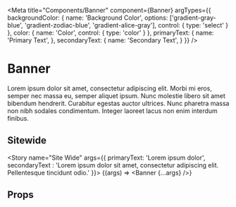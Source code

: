 
<Meta
    title="Components/Banner"
    component={Banner}
    argTypes={{
        backgroundColor: {
            name: 'Background Color',
            options: ['gradient-gray-blue', 'gradient-zodiac-blue', 'gradient-alice-gray'],
            control: { type: 'select' }
        },
        color: {
            name: 'Color',
            control: { type: 'color' }
        },
        primaryText: {
            name: 'Primary Text',
        },
        secondaryText: {
            name: 'Secondary Text',
        }
    }}
/>

# Banner

Lorem ipsum dolor sit amet, consectetur adipiscing elit. Morbi mi eros, semper nec massa eu, semper aliquet ipsum. Nunc molestie libero sit amet bibendum hendrerit. Curabitur egestas auctor ultrices. Nunc pharetra massa non nibh sodales condimentum. Integer laoreet lacus non enim interdum finibus.

## Sitewide

<Story
    name="Site Wide"
    args={{
      primaryText: 'Lorem ipsum dolor',
      secondaryText : 'Lorem ipsum dolor sit amet, consectetur adipiscing elit. Pellentesque tincidunt odio.'
    }}>
    {(args) => <Banner {...args} />}
</Story>

## Props

<ArgsTable of={Banner} />